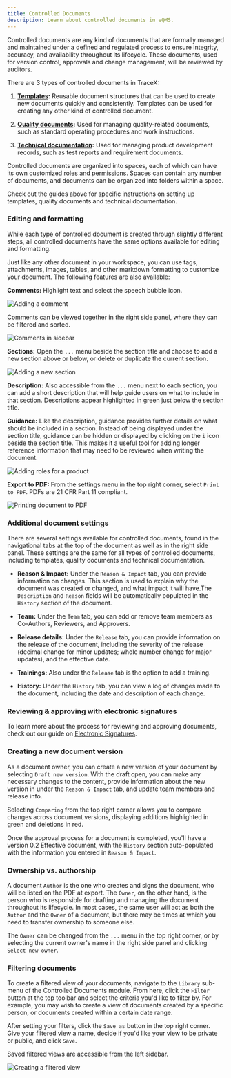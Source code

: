 ```yaml
---
title: Controlled Documents
description: Learn about controlled documents in eQMS.
---
```



Controlled documents are any kind of documents that are formally managed and maintained under a defined and regulated process to ensure integrity, accuracy, and availability throughout its lifecycle. These documents, used for version control, approvals and change management, will be reviewed by auditors.

There are 3 types of controlled documents in TraceX:

1. **[Templates](../templates):** Reusable document structures that can be used to create new documents quickly and consistently. Templates can be used for creating any other kind of controlled document.

2. **[Quality documents](../quality-documents):** Used for managing quality-related documents, such as standard operating procedures and work instructions.

3. **[Technical documentation](../technical-documentation):** Used for managing product development records, such as test reports and requirement documents.

Controlled documents are organized into spaces, each of which can have its own customized [roles and permissions](../roles). Spaces can contain any number of documents, and documents can be organized into folders within a space.

Check out the guides above for specific instructions on setting up templates, quality documents and technical documentation.

### Editing and formatting

While each type of controlled document is created through slightly different steps, all controlled documents have the same options available for editing and formatting.

Just like any other document in your workspace, you can use tags, attachments, images, tables, and other markdown formatting to customize your document. The following features are also available:

**Comments:** Highlight text and select the speech bubble icon. 

<Image 
src={documentComment} 
alt='Adding a comment' 
inferSize
quality='max'
/>

Comments can be viewed together in the right side panel, where they can be filtered and sorted.

<Image 
src={commentSidebar} 
alt='Comments in sidebar' 
inferSize
quality='max'
/>

**Sections:** Open the `...` menu beside the section title and choose to add a new section above or below, or delete or duplicate the current section.

<Image 
src={addSection} 
alt='Adding a new section' 
inferSize
quality='max'
/>

**Description:** Also accessible from the `...` menu next to each section, you can add a short description that will help guide users on what to include in that section. Descriptions appear highlighted in green just below the section title.

**Guidance:** Like the description, guidance provides further details on what should be included in a section. Instead of being displayed under the section title, guidance can be hidden or displayed by clicking on the `i` icon beside the section title. This makes it a useful tool for adding longer reference information that may need to be reviewed when writing the document.

<Image 
src={documentGuidance} 
alt='Adding roles for a product' 
inferSize
quality='max'
/>

**Export to PDF:** From the settings menu in the top right corner, select `Print to PDF`. PDFs are 21 CFR Part 11 compliant.

<Image 
src={printPDF} 
alt='Printing document to PDF' 
inferSize
quality='max'
/>

### Additional document settings

There are several settings available for controlled documents, found in the navigational tabs at the top of the document as well as in the right side panel. These settings are the same for all types of controlled documents, including templates, quality documents and technical documentation.

* **Reason & Impact:** Under the `Reason & Impact` tab, you can provide information on changes. This section is used to explain why the document was created or changed, and what impact it will have.The `Description` and `Reason` fields will be automatically populated in the `History` section of the document.

* **Team:** Under the `Team` tab, you can add or remove team members as Co-Authors, Reviewers, and Approvers.

* **Release details:** Under the `Release` tab, you can provide information on the release of the document, including the severity of the release (decimal change for minor updates; whole number change for major updates), and the effective date.

* **Trainings:** Also under the `Release` tab is the option to add a training.

* **History:** Under the `History` tab, you can view a log of changes made to the document, including the date and description of each change.

### Reviewing & approving with electronic signatures

To learn more about the process for reviewing and approving documents, check out our guide on [Electronic Signatures](../electronic-signatures).

### Creating a new document version

As a document owner, you can create a new version of your document by selecting `Draft new version`. With the draft open, you can make any necessary changes to the content, provide information about the new version in under the `Reason & Impact` tab, and update team members and release info.

Selecting `Comparing` from the top right corner allows you to compare changes across document versions, displaying additions highlighted in green and deletions in red.

Once the approval process for a document is completed, you'll have a version 0.2 Effective document, with the `History` section auto-populated with the information you entered in `Reason & Impact`.

### Ownership vs. authorship

A document `Author` is the one who creates and signs the document, who will be listed on the PDF at export. The `Owner`, on the other hand, is the person who is responsible for drafting and managing the document throughout its lifecycle. In most cases, the same user will act as both the `Author` and the `Owner` of a document, but there may be times at which you need to transfer ownership to someone else.

The `Owner` can be changed from the `...` menu in the top right corner, or by selecting the current owner's name in the right side panel and clicking `Select new owner`.

### Filtering documents

To create a filtered view of your documents, navigate to the `Library` sub-menu of the Controlled Documents module. From here, click the `Filter` button at the top toolbar and select the criteria you'd like to filter by. For example, you may wish to create a view of documents created by a specific person, or documents created within a certain date range.

After setting your filters, click the `Save as` button in the top right corner. Give your filtered view a name, decide if you'd like your view to be private or public, and click `Save`.

Saved filtered views are accessible from the left sidebar.

<Image 
src={filteredView} 
alt='Creating a filtered view' 
inferSize
quality='max'
/>